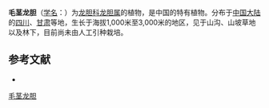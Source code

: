 {{Speciesbox
| name = 毛茎龙胆
| status = 
| status_system = 
| image =
| genus = Gentiana
| species = pubicaulis
| authority = H. Smith
}}

'''毛茎龙胆'''（[[学名|学名]]：{{lang|la|''Gentiana pubicaulis''}}）为[[龙胆科|龙胆科]][[龙胆属|龙胆属]]的植物，是中国的特有植物。分布于[[中国大陆|中国大陆]]的[[四川|四川]]、[[甘肃|甘肃]]等地，生长于海拔1,000米至3,000米的地区，见于山沟、山坡草地以及林下，目前尚未由人工引种栽培。

== 参考文献 ==
<div class="references-small">
* {{cite web| url =http://www.bioinfo.cn/db05/KmzwSpecies.php?action=view&id=30571| title =毛茎龙胆| work =《中国高等植物数据库全库》| publisher =中国科学院微生物研究所| author =昆明植物研究所| accessdate =2009-02-26| deadurl =yes| archiveurl =https://web.archive.org/web/20160305055757/http://www.bioinfo.cn/db05/KmzwSpecies.php?action=view&id=30571| archivedate =2016-03-05}}
</div>
{{Taxonbar|from=Q11128210}}

[[Category:龙胆属|毛茎龙胆]]


{{植物小作品}}
